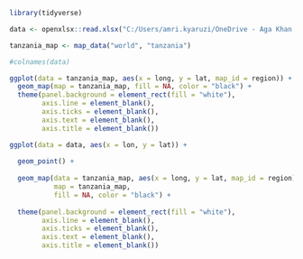 
```r

library(tidyverse)

```




```r

data <- openxlsx::read.xlsx("C:/Users/amri.kyaruzi/OneDrive - Aga Khan Health Service, Tanzania/Documents/Work/Projects/Webscraping Regions & Districts of Tanzania/Output/Geocoded Tanzanian Districts.xlsx")

```




```r

tanzania_map <- map_data("world", "tanzania")

```




```r

#colnames(data)

ggplot(data = tanzania_map, aes(x = long, y = lat, map_id = region)) +
  geom_map(map = tanzania_map, fill = NA, color = "black") +
  theme(panel.background = element_rect(fill = "white"),
        axis.line = element_blank(),
        axis.ticks = element_blank(),
        axis.text = element_blank(),
        axis.title = element_blank())


```



```r

ggplot(data = data, aes(x = lon, y = lat)) +
  
  geom_point() +
  
  geom_map(data = tanzania_map, aes(x = long, y = lat, map_id = region),
           map = tanzania_map,
           fill = NA, color = "black") +
  
  theme(panel.background = element_rect(fill = "white"),
        axis.line = element_blank(),
        axis.ticks = element_blank(),
        axis.text = element_blank(),
        axis.title = element_blank())

```

